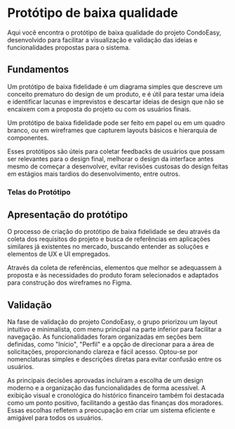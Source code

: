 
# Protótipo de baixa qualidade

Aqui você encontra o protótipo de baixa qualidade do projeto CondoEasy, desenvolvido para facilitar a visualização e validação das ideias e funcionalidades propostas para o sistema.

## Fundamentos

Um protótipo de baixa fidelidade é um diagrama simples que descreve um conceito prematuro do design de um produto, e é útil para testar uma ideia e identificar lacunas e imprevistos e descartar ideias de design que não se encaixem com a proposta do projeto ou com os usuários finais.

Um protótipo de baixa fidelidade pode ser feito em papel ou em um quadro branco, ou em wireframes que capturem layouts básicos e hierarquia de componentes.

Esses protótipos são úteis para coletar feedbacks de usuários que possam ser relevantes para o design final, melhorar o design da interface antes mesmo de começar a desenvolver, evitar revisões custosas do design feitas em estágios mais tardios do desenvolvimento, entre outros.

### Telas do Protótipo

<Lightbox src="/prototipo-baixa-qualidade.png" alt="Telas do Protótipo de Baixa Qualidade" /> 

## Apresentação do protótipo

O processo de criação do protótipo de baixa fidelidade se deu através da coleta dos requisitos do projeto e busca de referências em aplicações similares já existentes no mercado, buscando entender as soluções e elementos de UX e UI empregados.

Através da coleta de referências, elementos que melhor se adequassem à proposta e às necessidades do produto foram selecionados e adaptados para construção dos wireframes no Figma.

## Validação

Na fase de validação do projeto CondoEasy, o grupo priorizou um layout intuitivo e minimalista, com menu principal na parte inferior para facilitar a navegação. As funcionalidades foram organizadas em seções bem definidas, como "Início", "Perfil" e a opção de direcionar para a área de solicitações, proporcionando clareza e fácil acesso. Optou-se por nomenclaturas simples e descrições diretas para evitar confusão entre os usuários.

As principais decisões aprovadas incluíram a escolha de um design moderno e a organização das funcionalidades de forma acessível. A exibição visual e cronológica do histórico financeiro também foi destacada como um ponto positivo, facilitando a gestão das finanças dos moradores. Essas escolhas refletem a preocupação em criar um sistema eficiente e amigável para todos os usuários.
